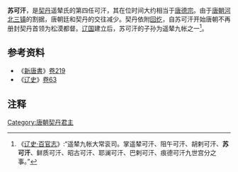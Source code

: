 '''苏可汗'''，是[[契丹|契丹]]遥辇氏的第四任可汗，其在位时间大约相当于[[唐德宗|唐德宗]]。由于[[唐朝|唐朝]][[河北三镇|河北三镇]]的割据，唐朝廷和契丹的交往减少。契丹依附[[回纥|回纥]]，自苏可汗开始唐朝不再册封契丹首领为松漠都督。[[辽国|辽国]]建立后，苏可汗的子孙为遥辇九帐之一<ref>《[[s:辽史/卷45|辽史·百官志]]》:“遥辇九帐大常衮司。掌遥辇可汗、阻午可汗、胡剌可汗、'''苏可汗'''、鲜质可汗、昭古可汗、耶澜可汗、巴剌可汗、痕德可汗九世宫分之事。”</ref>。

{{start box}}
{{s-before|[[胡剌可汗|胡剌可汗]]}}
{{s-title|[[辽朝君主列表#契丹（松漠都督府都督）|契丹可汗]]}}
{{s-after|[[鲜质可汗|鲜质可汗]]}}
{{end box}}

==参考资料==
*《[[新唐書|新唐書]]》[[s:新唐書/卷219|卷219]]
*《[[辽史|辽史]]》[[s:辽史/卷63|卷63]]

==注释==
{{Reflist|2}}
[[Category:唐朝契丹君主|Category:唐朝契丹君主]]